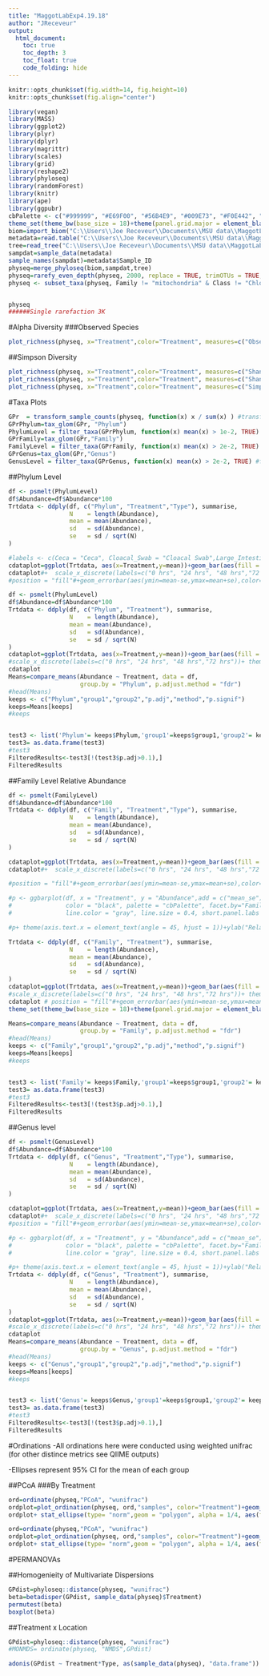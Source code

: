 ```yaml
---
title: "MaggotLabExp4.19.18"
author: "JReceveur"
output: 
  html_document:
    toc: true
    toc_depth: 3
    toc_float: true
    code_folding: hide
---
```

  
  ```r
knitr::opts_chunk$set(fig.width=14, fig.height=10)
knitr::opts_chunk$set(fig.align="center")
```

``` r
library(vegan)
library(MASS)
library(ggplot2)
library(plyr)
library(dplyr)
library(magrittr)
library(scales)
library(grid)
library(reshape2)
library(phyloseq)
library(randomForest)
library(knitr)
library(ape)
library(ggpubr)
cbPalette <- c("#999999", "#E69F00", "#56B4E9", "#009E73", "#F0E442", "#0072B2", "#D55E00", "#000000","#CC79A7")
theme_set(theme_bw(base_size = 18)+theme(panel.grid.major = element_blank(), panel.grid.minor = element_blank()))
biom=import_biom("C:\\Users\\Joe Receveur\\Documents\\MSU data\\MaggotLabExpt\\MaggotExp4.19.18.biom",parseFunction= parse_taxonomy_greengenes)
metadata=read.table("C:\\Users\\Joe Receveur\\Documents\\MSU data\\MaggotLabExpt\\MaggotExpMetadata.txt",header = TRUE)
tree=read_tree("C:\\Users\\Joe Receveur\\Documents\\MSU data\\MaggotLabExpt\\MaggotExpTree4.19.18.nwk")
sampdat=sample_data(metadata)
sample_names(sampdat)=metadata$Sample_ID
physeq=merge_phyloseq(biom,sampdat,tree)
physeq=rarefy_even_depth(physeq, 2000, replace = TRUE, trimOTUs = TRUE, verbose = TRUE)
physeq <- subset_taxa(physeq, Family != "mitochondria" & Class != "Chloroplast")


physeq
######Single rarefaction 3K

```

#Alpha Diversity
###Observed Species

```r
plot_richness(physeq, x="Treatment",color="Treatment", measures=c("Observed"))+geom_boxplot(aes(x=Treatment, y=value, color=Treatment), alpha=0.05)+ylab("Observed Species")

```

##Simpson Diversity
```r
plot_richness(physeq, x="Treatment",color="Treatment", measures=c("Shannon"),)+geom_boxplot(aes(x=Treatment, y=value, color=Treatment), alpha=0.05)+ylab("Shannon Diversity")
plot_richness(physeq, x="Treatment",color="Treatment", measures=c("Shannon"),)+geom_boxplot(aes(x=Treatment, y=value, color=Treatment), alpha=0.05)+ylab("Shannon Diversity")+facet_wrap(~Type)
plot_richness(physeq, x="Treatment",color="Treatment", measures=c("Simpson"),)+geom_boxplot(aes(x=Treatment, y=value, color=Treatment), alpha=0.05)+ylab("Simpson Diversity")+facet_wrap(~SamplingTime~Treatment)

```


#Taxa Plots

```r


GPr  = transform_sample_counts(physeq, function(x) x / sum(x) ) #transform samples based on relative abundance
GPrPhylum=tax_glom(GPr, "Phylum")
PhylumLevel = filter_taxa(GPrPhylum, function(x) mean(x) > 1e-2, TRUE) #filter out any taxa lower tha 0.1%
GPrFamily=tax_glom(GPr,"Family")
FamilyLevel = filter_taxa(GPrFamily, function(x) mean(x) > 2e-2, TRUE) #filter out any taxa lower tha 1%
GPrGenus=tax_glom(GPr,"Genus")
GenusLevel = filter_taxa(GPrGenus, function(x) mean(x) > 2e-2, TRUE) #filter out any taxa lower tha 1%

```

##Phylum Level



```r
df <- psmelt(PhylumLevel)
df$Abundance=df$Abundance*100
Trtdata <- ddply(df, c("Phylum", "Treatment","Type"), summarise,
                 N    = length(Abundance),
                 mean = mean(Abundance),
                 sd   = sd(Abundance),
                 se   = sd / sqrt(N)
)
```

```r
#labels <- c(Ceca = "Ceca", Cloacal_Swab = "Cloacal Swab",Large_Intestine_Tissue="Large Intestine Tissue", Small_Intestine_Contents="Small Intestine Contents",Headgut_Swab="Headgut Swab",Small_Intestine_Tissue="Small Intestine Tissue")
cdataplot=ggplot(Trtdata, aes(x=Treatment,y=mean))+geom_bar(aes(fill = Phylum),colour="black", stat="identity")+xlab("Treatment")+ylab("Relative Abundance (> 1%)")+theme(axis.title.x=element_blank())+ theme(axis.text.x = element_text(angle = 45, hjust = 1))+ scale_fill_manual(values=cbPalette)+facet_wrap(~Type)
cdataplot#+  scale_x_discrete(labels=c("0 hrs", "24 hrs", "48 hrs","72 hrs"))
#position = "fill"#+geom_errorbar(aes(ymin=mean-se,ymax=mean+se),color="black",width=1)+geom_line(size=1.5,linetype="dashed")+geom_point(size=6)+ylab(
```

```r
df <- psmelt(PhylumLevel)
df$Abundance=df$Abundance*100
Trtdata <- ddply(df, c("Phylum", "Treatment"), summarise,
                 N    = length(Abundance),
                 mean = mean(Abundance),
                 sd   = sd(Abundance),
                 se   = sd / sqrt(N)
)
cdataplot=ggplot(Trtdata, aes(x=Treatment,y=mean))+geom_bar(aes(fill = Treatment),colour="black", stat="identity")+ facet_grid(~Phylum)+xlab("Decomp Stage")+ylab("Relative Abundance (> 2%)") + theme(axis.text.x = element_text(angle = 45, hjust = 1))+theme(axis.title.x=element_blank())+facet_wrap(~Phylum)+geom_errorbar(aes(ymin=mean-se,ymax=mean+se))+scale_colour_manual(values=cbPalette)+scale_fill_manual(values=cbPalette)
#scale_x_discrete(labels=c("0 hrs", "24 hrs", "48 hrs","72 hrs"))+ theme(axis.text.x = element_text(angle = 45, hjust = 1))#+ scale_fill_manual(values=cbPalette)
cdataplot
Means=compare_means(Abundance ~ Treatment, data = df, 
                    group.by = "Phylum", p.adjust.method = "fdr")
#head(Means)
keeps <- c("Phylum","group1","group2","p.adj","method","p.signif")
keeps=Means[keeps]
#keeps


test3 <- list('Phylum'= keeps$Phylum,'group1'=keeps$group1,'group2'= keeps$group2,'p.adj'=keeps$p.adj,p.signif=keeps$p.signif,'Method'=keeps$method)
test3= as.data.frame(test3)
#test3
FilteredResults<-test3[!(test3$p.adj>0.1),]            
FilteredResults
```


##Family Level Relative Abundance


```r
df <- psmelt(FamilyLevel)
df$Abundance=df$Abundance*100
Trtdata <- ddply(df, c("Family", "Treatment","Type"), summarise,
                 N    = length(Abundance),
                 mean = mean(Abundance),
                 sd   = sd(Abundance),
                 se   = sd / sqrt(N)
)
```

```r
cdataplot=ggplot(Trtdata, aes(x=Treatment,y=mean))+geom_bar(aes(fill = Family),colour="black", stat="identity")+xlab("Treatment")+ylab("Relative Abundance (> 2%)")+theme(axis.title.x=element_blank())+ theme(axis.text.x = element_text(angle = 45, hjust = 1))+facet_wrap(~Type)+ scale_fill_manual(values=cbPalette)
cdataplot#+  scale_x_discrete(labels=c("0 hrs", "24 hrs", "48 hrs","72 hrs"))

#position = "fill"#+geom_errorbar(aes(ymin=mean-se,ymax=mean+se),color="black",width=1)+geom_line(size=1.5,linetype="dashed")+geom_point(size=6)+ylab(

#p <- ggbarplot(df, x = "Treatment", y = "Abundance",add = c("mean_se"),#"mean_se"
#               color = "black", palette = "cbPalette", facet.by="Family",
#               line.color = "gray", line.size = 0.4, short.panel.labs = TRUE, p.adjust.method = "fdr", fill= "Treatment") + stat_compare_means(aes(group = Treatment), label = "..p.signif..",label.y = 7) 

#p+ theme(axis.text.x = element_text(angle = 45, hjust = 1))+ylab("Relative abundance (> 1%)")+ theme(legend.position="none")
```


```r
Trtdata <- ddply(df, c("Family", "Treatment"), summarise,
                 N    = length(Abundance),
                 mean = mean(Abundance),
                 sd   = sd(Abundance),
                 se   = sd / sqrt(N)
)
cdataplot=ggplot(Trtdata, aes(x=Treatment,y=mean))+geom_bar(aes(fill = Treatment),colour="black", stat="identity")+ facet_grid(~Sample_Type)+xlab("Decomp Stage")+ylab("Relative Abundance (> 2%)") + theme(axis.text.x = element_text(angle = 45, hjust = 1))+theme(axis.title.x=element_blank())+facet_wrap(~Family)+geom_errorbar(aes(ymin=mean-se,ymax=mean+se))+scale_colour_manual(values=cbPalette)+scale_fill_manual(values=cbPalette)
#scale_x_discrete(labels=c("0 hrs", "24 hrs", "48 hrs","72 hrs"))+ theme(axis.text.x = element_text(angle = 45, hjust = 1))#+ scale_fill_manual(values=cbPalette)
cdataplot # position = "fill"#+geom_errorbar(aes(ymin=mean-se,ymax=mean+se),color="black",width=1)+geom_line(size=1.5,linetype="dashed")+geom_point(size=6)
theme_set(theme_bw(base_size = 18)+theme(panel.grid.major = element_blank(), panel.grid.minor = element_blank())) 
```


```r
Means=compare_means(Abundance ~ Treatment, data = df, 
                    group.by = "Family", p.adjust.method = "fdr")
#head(Means)
keeps <- c("Family","group1","group2","p.adj","method","p.signif")
keeps=Means[keeps]
#keeps


test3 <- list('Family'= keeps$Family,'group1'=keeps$group1,'group2'= keeps$group2,'p.adj'=keeps$p.adj,p.signif=keeps$p.signif,'Method'=keeps$method)
test3= as.data.frame(test3)
#test3
FilteredResults<-test3[!(test3$p.adj>0.1),]            
FilteredResults
```

##Genus level

```r
df <- psmelt(GenusLevel)
df$Abundance=df$Abundance*100
Trtdata <- ddply(df, c("Genus", "Treatment","Type"), summarise,
                 N    = length(Abundance),
                 mean = mean(Abundance),
                 sd   = sd(Abundance),
                 se   = sd / sqrt(N)
)
```

```r
cdataplot=ggplot(Trtdata, aes(x=Treatment,y=mean))+geom_bar(aes(fill = Genus),colour="black", stat="identity")+xlab("Treatment")+ylab("Relative Abundance (> 2%)") + theme(axis.text.x = element_text(angle = 0, hjust = 0.5))+theme(axis.title.x=element_blank())+ theme(axis.text.x = element_text(angle = 45, hjust = 1))+facet_wrap(~Type)+ scale_fill_manual(values=cbPalette)
cdataplot#+  scale_x_discrete(labels=c("0 hrs", "24 hrs", "48 hrs","72 hrs"))
#position = "fill"#+geom_errorbar(aes(ymin=mean-se,ymax=mean+se),color="black",width=1)+geom_line(size=1.5,linetype="dashed")+geom_point(size=6)+ylab(

#p <- ggbarplot(df, x = "Treatment", y = "Abundance",add = c("mean_se"),#"mean_se"
#               color = "black", palette = "cbPalette", facet.by="Family",
#               line.color = "gray", line.size = 0.4, short.panel.labs = TRUE, p.adjust.method = "fdr", fill= "Treatment") + stat_compare_means(aes(group = Treatment), label = "..p.signif..",label.y = 7) 

#p+ theme(axis.text.x = element_text(angle = 45, hjust = 1))+ylab("Relative abundance (> 1%)")+ theme(legend.position="none")
Trtdata <- ddply(df, c("Genus", "Treatment"), summarise,
                 N    = length(Abundance),
                 mean = mean(Abundance),
                 sd   = sd(Abundance),
                 se   = sd / sqrt(N)
)
cdataplot=ggplot(Trtdata, aes(x=Treatment,y=mean))+geom_bar(aes(fill = Treatment),colour="black", stat="identity")+ facet_grid(~Genus)+xlab("Decomp Stage")+ylab("Relative Abundance (> 2%)") + theme(axis.text.x = element_text(angle = 45, hjust = 1))+theme(axis.title.x=element_blank())+facet_wrap(~Genus)+geom_errorbar(aes(ymin=mean-se,ymax=mean+se))+scale_colour_manual(values=cbPalette)+scale_fill_manual(values=cbPalette)
#scale_x_discrete(labels=c("0 hrs", "24 hrs", "48 hrs","72 hrs"))+ theme(axis.text.x = element_text(angle = 45, hjust = 1))+ scale_fill_manual(values=cbPalette)
cdataplot
Means=compare_means(Abundance ~ Treatment, data = df, 
                    group.by = "Genus", p.adjust.method = "fdr")
#head(Means)
keeps <- c("Genus","group1","group2","p.adj","method","p.signif")
keeps=Means[keeps]
#keeps


test3 <- list('Genus'= keeps$Genus,'group1'=keeps$group1,'group2'= keeps$group2,'p.adj'=keeps$p.adj,p.signif=keeps$p.signif,'Method'=keeps$method)
test3= as.data.frame(test3)
#test3
FilteredResults<-test3[!(test3$p.adj>0.1),]            
FilteredResults
```


#Ordinations
-All ordinations here were conducted using weighted unifrac (for other distince metrics see QIIME outputs)

-Ellipses represent 95% CI for the mean of each group

##PCoA 
###By Treatment
```r
ord=ordinate(physeq,"PCoA", "wunifrac")
ordplot=plot_ordination(physeq, ord,"samples", color="Treatment")+geom_point(size=4)+scale_colour_manual(values=cbPalette)+scale_fill_manual(values=cbPalette)
ordplot+ stat_ellipse(type= "norm",geom = "polygon", alpha = 1/4, aes(fill = Treatment))+ theme(panel.grid.major = element_blank(), panel.grid.minor = element_blank())#+ theme(legend.justification=c(1,0), legend.position=c(1,0))

```

```r
ord=ordinate(physeq,"PCoA", "wunifrac")
ordplot=plot_ordination(physeq, ord,"samples", color="Treatment")+geom_point(size=4)+scale_colour_manual(values=cbPalette)+scale_fill_manual(values=cbPalette)
ordplot+ stat_ellipse(type= "norm",geom = "polygon", alpha = 1/4, aes(fill = Treatment))+ theme(panel.grid.major = element_blank(), panel.grid.minor = element_blank())+facet_wrap(~Type)#+ theme(legend.justification=c(1,0), legend.position=c(1,0))

```



#PERMANOVAs

##Homogenieity of Multivariate Dispersions
```r
GPdist=phyloseq::distance(physeq, "wunifrac")
beta=betadisper(GPdist, sample_data(physeq)$Treatment)
permutest(beta)
boxplot(beta)
```

##Treatment x Location
``` r
GPdist=phyloseq::distance(physeq, "wunifrac")
#MONMDS= ordinate(physeq, "NMDS",GPdist)
```

```r
adonis(GPdist ~ Treatment*Type, as(sample_data(physeq), "data.frame"))
```
